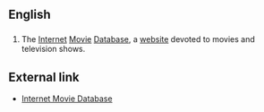 ==English==

==={{Initialism}}===
# The [[Internet]] [[Movie]] [[Database]], a [[website]] devoted to movies and television shows.

==External link==
{{Wikipediapar|Internet Movie Database}}
* [http://www.imdb.com/ Internet Movie Database]